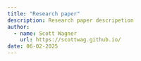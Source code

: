 ```yaml
---
title: "Research paper"
description: Research paper descripetion
author: 
  - name: Scott Wagner
    url: https://scottwag.github.io/
date: 06-02-2025
---
```


